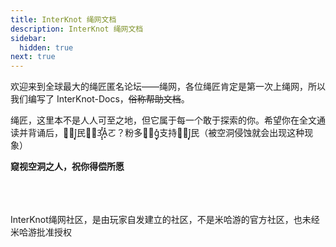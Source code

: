 ```yaml
---
title: InterKnot 绳网文档
description: InterKnot 绳网文档
sidebar:
  hidden: true
next: true
---
```


欢迎来到全球最大的绳匠匿名论坛——绳网，各位绳匠肯定是第一次上绳网，所以我们编写了 InterKnot-Docs，~~俗称帮助文档~~。

绳匠，这里本不是人人可至之地，但它属于每一个敢于探索的你。希望你在全文通读并背诵后，王͓̽j͓̽民ㄑ͓̽3͓͓̽̽A͓̽ㄛ？粉多羊͓̽g͓̽支持王͓̽j͓̽民（被空洞侵蚀就会出现这种现象）

**窥视空洞之人，祝你得偿所愿**

<br/>


<LinkCard title="快速开始" href="/guides/quick-start" description="" />

<br/>

<br/>


<Aside title="!!!">InterKnot绳网社区，是由玩家自发建立的社区，不是米哈游的官方社区，也未经米哈游批准授权</Aside>
